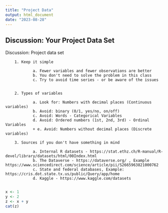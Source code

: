 ```yaml
---
title: "Project Data"
output: html_document
date: "2023-08-28"
---
```


## Discussion: Your Project Data Set

Discussion: Project data set

        1. Keep it simple 
        
                a. Fewer variables and fewer observations are better
                b. You don't need to solve the problem in this class 
                c. Try to avoid time series - or be aware of the issues

	
        2. Types of variables
        
                a. Look for: Numbers with decimal places (Continuous variables)
                b. Avoid: binary (0/1, yes/no, on/off)
                c. Avoid: Words - Categorical Variables
                d. Avoid: Ordered numbers (1st, 2nd, 3rd) - Ordinal Variables
                + e. Avoid: Numbers without decimal places (Discrete variables)

        3. Sources if you don't have something in mind

                a. Internal R datasets - https://stat.ethz.ch/R-manual/R-devel/library/datasets/html/00Index.html
                b. The Dataverse - https://dataverse.org/ , Example https://www.sciencedirect.com/science/article/pii/S2665963821000762
                c. State and federal databases, Example: https://cris.dot.state.tx.us/public/Query/app/home
                d. Kaggle - https://www.kaggle.com/datasets
                


                
```r

x <- 1
y <- 2
z <- x + y
cat(z)


```






